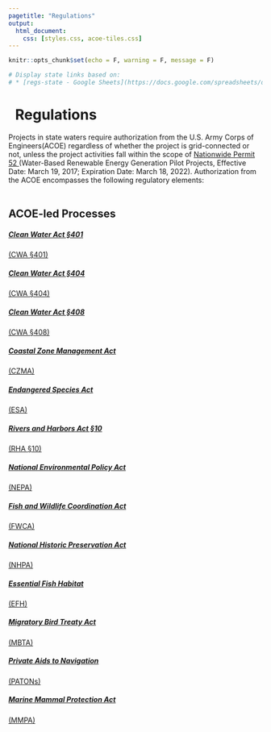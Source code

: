 ```yaml
---
pagetitle: "Regulations"
output:
  html_document:
    css: [styles.css, acoe-tiles.css]
---
```


```r
knitr::opts_chunk$set(echo = F, warning = F, message = F)

# Display state links based on: 
# * [regs-state - Google Sheets](https://docs.google.com/spreadsheets/d/1LOrmOM8fLssEGnuC5KuoYhMYl0NZjtdMO1bJUMZ6doc/edit#gid=0)
```

<h1 class="title toc-ignore">
  <a href="https://mhk-env.us/regs.html" style="text-decoration:none;">
  <span class="fas fa-arrow-circle-left"></span>
  </a>&nbsp; Regulations
</h1>

Projects in state waters require authorization from the U.S. Army Corps of Engineers(ACOE) regardless of whether the project is grid-connected or not, unless the project activities fall within the scope of <a href="https://www.govinfo.gov/content/pkg/FR-2017-01-06/pdf/2016-31355.pdf" target="_blank">Nationwide Permit 52 </a> (Water-Based Renewable Energy Generation Pilot Projects, Effective Date: March 19, 2017; Expiration Date: March 18, 2022).  Authorization from the ACOE encompasses the following regulatory elements:
<br>
<br>

<div style="clear:both;"></div>

## ACOE-led Processes

<div class="tiles">

<div>
  <a href="https://openei.org/wiki/MHK-env/Regulations/CWA-401" target="_blank">
  <h5>
  Clean Water Act §401
  </h5>
  <p>(CWA §401)</p>
  </a>
</div>

<div>
  <a href="https://openei.org/wiki/MHK-env/Regulations/CWA-404" target="_blank">
  <h5>
  Clean Water Act §404
  </h5>
  <p>(CWA §404)</p>
  </a>
</div>

<div>
  <a href="https://openei.org/wiki/MHK-env/Regulations/CWA-408" target="_blank">
  <h5>
  Clean Water Act §408
  </h5>
  <p>(CWA §408)</p>
  </a>
</div>

<div>
  <a href="https://openei.org/wiki/MHK-env/Regulations/CZMA" target="_blank">
  <h5>
  Coastal Zone Management Act
  </h5>
  <p>(CZMA)</p>
  </a>
</div>

<div>
  <a href="https://openei.org/wiki/MHK-env/Regulations/ESA" target="_blank">
  <h5>
  Endangered Species Act
  </h5>
  <p>(ESA)</p>
  </a>
</div>

<div>
  <a href="https://openei.org/wiki/MHK-env/Regulations/RHA-10" target="_blank">
  <h5>
  Rivers and Harbors Act §10
  </h5>
  <p>(RHA §10)</p>
  </a>
</div>

<div>
  <a href="https://openei.org/wiki/MHK-env/Regulations/NEPA" target="_blank">
  <h5>
  National Environmental Policy Act
  </h5>
  <p>(NEPA)</p>
  </a>
</div>

<div>
  <a href="https://openei.org/wiki/MHK-env/Regulations/FWCA" target="_blank">
  <h5>
  Fish and Wildlife Coordination Act
  </h5>
  <p>(FWCA)</p>
  </a>
</div>

<div>
  <a href="https://openei.org/wiki/MHK-env/Regulations/NHPA" target="_blank">
  <h5>
  National Historic Preservation Act
  </h5>
  <p>(NHPA)</p>
  </a>
</div>

<div>
  <a href="https://openei.org/wiki/MHK-env/Regulations/Essential_Fish_Habitat" target="_blank">
  <h5>
  Essential Fish Habitat
  </h5>
  <p>(EFH)</p>
  </a>
</div>

<div>
  <a href="https://openei.org/wiki/MHK-env/Regulations/MBTA" target="_blank">
  <h5>
  Migratory Bird Treaty Act
  </h5>
  <p>(MBTA)</p>
  </a>
</div>

<div>
  <a href="https://openei.org/wiki/MHK-env/Regulations/PATON" target="_blank">
  <h5>
  Private Aids to Navigation
  </h5>
  <p>(PATONs)</p>
  </a>
</div>

<div>
  <a href="https://openei.org/wiki/MHK-env/Regulations/MMPA" target="_blank">
  <h5>
  Marine Mammal Protection Act
  </h5>
  <p>(MMPA)</p>
  </a>
</div>

</div>

